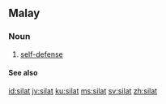 ==Malay==

===Noun===
{{head|ms|noun}}

# [[self-defense]]

====See also====
{{projectlinks|wikipedia}}

[[id:silat]]
[[jv:silat]]
[[ku:silat]]
[[ms:silat]]
[[sv:silat]]
[[zh:silat]]